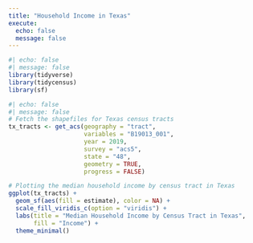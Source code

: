 ```yaml
---
title: "Household Income in Texas"
execute: 
  echo: false
  message: false
---
```


```r
#| echo: false
#| message: false
library(tidyverse)
library(tidycensus)
library(sf)
```

```r
#| echo: false
#| message: false
# Fetch the shapefiles for Texas census tracts
tx_tracts <- get_acs(geography = "tract", 
                     variables = "B19013_001", 
                     year = 2019, 
                     survey = "acs5", 
                     state = "48", 
                     geometry = TRUE,
                     progress = FALSE)

# Plotting the median household income by census tract in Texas
ggplot(tx_tracts) +
  geom_sf(aes(fill = estimate), color = NA) +
  scale_fill_viridis_c(option = "viridis") +
  labs(title = "Median Household Income by Census Tract in Texas",
       fill = "Income") +
  theme_minimal()

```


